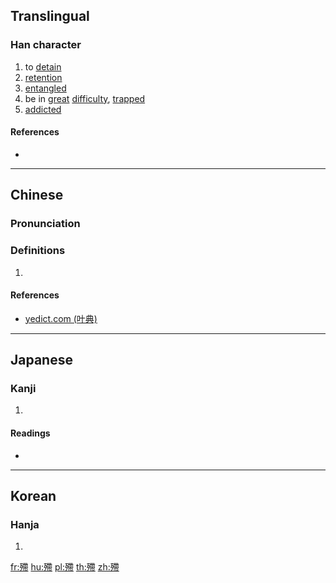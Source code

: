 ==Translingual==

===Han character===
{{Han char|rn=78|rad=歹|as=11|sn=15|four=14227|canj=MNKPB|ids=⿰歹帶}}

# to [[detain]]
# [[retention]]
# [[entangled]]
# be in [[great]] [[difficulty]], [[trapped]]
# [[addicted]]

====References====
* {{Han ref|kx=0582.370|dkj=16550|dj=0975.320|hdz=21393.050|uh=6BA2|ud=27554|bh=E5F3|bd=58867}}

----

==Chinese==
{{zh-forms}}

===Pronunciation===
{{zh-pron
|m=tì
|c=tai3
|mc=y
|oc=y
|ma=
|cat=v,n,a
}}

===Definitions===
# {{rfdef|lang=zh}}

====References====
*[http://yedict.com/htm/6B/6BA2.htm yedict.com (叶典)]

----

==Japanese==

===Kanji===
{{ja-kanji|grade=|rs=歹11}}

# {{defn|lang=ja|sort=歹11}}

====Readings====
* {{ja-readings|on=[[てい]] (tei), [[たい]] (tai), [[けい]] (kei)|kun=[[つかれる]] (tsukareru)}}

----

==Korean==

===Hanja===
{{ko-hanja|hangeul=체|eumhun=|rv=che|mr=ch'e|y=chey}}

# {{defn|lang=ko|sort=歹11}}

[[fr:殢]]
[[hu:殢]]
[[pl:殢]]
[[th:殢]]
[[zh:殢]]